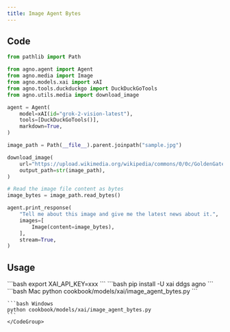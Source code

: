 ```yaml
---
title: Image Agent Bytes
---
```


## Code

```python cookbook/models/xai/image_agent_bytes.py
from pathlib import Path

from agno.agent import Agent
from agno.media import Image
from agno.models.xai import xAI
from agno.tools.duckduckgo import DuckDuckGoTools
from agno.utils.media import download_image

agent = Agent(
    model=xAI(id="grok-2-vision-latest"),
    tools=[DuckDuckGoTools()],
    markdown=True,
)

image_path = Path(__file__).parent.joinpath("sample.jpg")

download_image(
    url="https://upload.wikimedia.org/wikipedia/commons/0/0c/GoldenGateBridge-001.jpg",
    output_path=str(image_path),
)

# Read the image file content as bytes
image_bytes = image_path.read_bytes()

agent.print_response(
    "Tell me about this image and give me the latest news about it.",
    images=[
        Image(content=image_bytes),
    ],
    stream=True,
)

```

## Usage

<Steps>
  <Snippet file="create-venv-step.mdx" />

  <Step title="Set your API key">
    ```bash
    export XAI_API_KEY=xxx
    ```
  </Step>

  <Step title="Install libraries">
    ```bash
    pip install -U xai ddgs agno
    ```
  </Step>

  <Step title="Run Agent">
    <CodeGroup>
    ```bash Mac
    python cookbook/models/xai/image_agent_bytes.py
    ```

    ```bash Windows
    python cookbook/models/xai/image_agent_bytes.py
    ```
    </CodeGroup>
  </Step>
</Steps>
